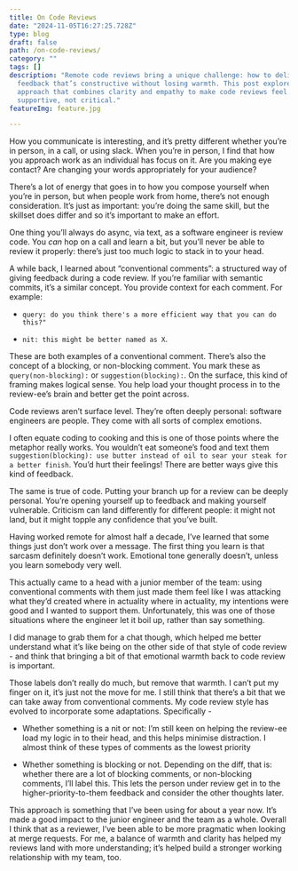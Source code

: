 ```yaml
---
title: On Code Reviews
date: "2024-11-05T16:27:25.728Z"
type: blog
draft: false
path: /on-code-reviews/
category: ""
tags: []
description: "Remote code reviews bring a unique challenge: how to deliver
  feedback that’s constructive without losing warmth. This post explores an
  approach that combines clarity and empathy to make code reviews feel
  supportive, not critical."
featureImg: feature.jpg

---
```


How you communicate is interesting, and it’s pretty different whether you’re in person, in a call, or using slack. When you’re in person, I find that how you approach work as an individual has focus on it. Are you making eye contact? Are changing your words appropriately for your audience? 

There’s a lot of energy that goes in to how you compose yourself when you’re in person, but when people work from home, there’s not enough consideration. It’s just as important: you’re doing the same skill, but the skillset does differ and so it’s important to make an effort.

 One thing you’ll always do async, via text, as a software engineer is review code. You *can* hop on a call and learn a bit, but you’ll never be able to review it properly: there’s just too much logic to stack in to your head.

A while back, I learned about “conventional comments”: a structured way of giving feedback during a code review. If you’re familiar with semantic commits, it’s a similar concept. You provide context for each comment. For example: 

- `query: do you think there's a more efficient way that you can do this?"`

- `nit: this might be better named as X`. 

These are both examples of a conventional comment. There’s also the concept of a blocking, or non-blocking comment. You mark these as `query(non-blocking):` or `suggestion(blocking):`. On the surface, this kind of framing makes logical sense. You help load your thought process in to the review-ee’s brain and better get the point across.

Code reviews aren’t surface level. They’re often deeply personal: software engineers are people. They come with all sorts of complex emotions. 

I often equate coding to cooking and this is one of those points where the metaphor really works. You wouldn’t eat someone’s food and text them `suggestion(blocking): use butter instead of oil to sear your steak for a better finish`. You’d hurt their feelings! There are better ways give this kind of feedback. 

The same is true of code. Putting your branch up for a review can be deeply personal. You’re opening yourself up to feedback and making yourself vulnerable. Criticism can land differently for different people: it might not land, but it might topple any confidence that you’ve built.

Having worked remote for almost half a decade, I’ve learned that some things just don’t work over a message. The first thing you learn is that sarcasm definitely doesn’t work. Emotional tone generally doesn’t, unless you learn somebody very well. 

This actually came to a head with a junior member of the team: using conventional comments with them just made them feel like I was attacking what they’d created where in actuality where in actuality, my intentions were good and I wanted to support them. Unfortunately, this was one of those situations where the engineer let it boil up, rather than say something.

I did manage to grab them for a chat though, which helped me better understand what it’s like being on the other side of that style of code review - and think that bringing a bit of that emotional warmth back to code review is important. 

Those labels don’t really do much, but remove that warmth. I can’t put my finger on it, it’s just not the move for me. I still think that there’s a bit that we can take away from conventional comments. My code review style has evolved to incorporate some adaptations. Specifically -

- Whether something is a nit or not: I’m still keen on helping the review-ee load my logic in to their head, and this helps minimise distraction. I almost think of these types of comments as the lowest priority

- Whether something is blocking or not. Depending on the diff, that is: whether there are a lot of blocking comments, or non-blocking comments, I’ll label this. This lets the person under review get in to the higher-priority-to-them feedback and consider the other thoughts later.

This approach is something that I’ve been using for about a year now. It’s made a good impact to the junior engineer and the team as a whole. Overall I think that as a reviewer, I’ve been able to be more pragmatic when looking at merge requests. For me, a balance of warmth and clarity has helped my reviews land with more understanding; it’s helped build a stronger working relationship with my team, too. 

